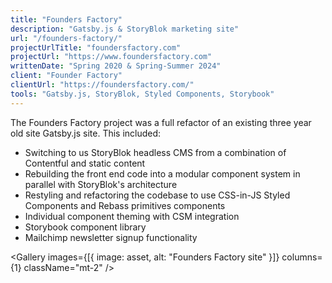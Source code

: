 ```yaml
---
title: "Founders Factory"
description: "Gatsby.js & StoryBlok marketing site"
url: "/founders-factory/"
projectUrlTitle: "foundersfactory.com"
projectUrl: "https://www.foundersfactory.com"
writtenDate: "Spring 2020 & Spring-Summer 2024"
client: "Founder Factory"
clientUrl: "https://foundersfactory.com/"
tools: "Gatsby.js, StoryBlok, Styled Components, Storybook"
---
```




The Founders Factory project was a full refactor of an existing three year old site Gatsby.js site. This included:

- Switching to us StoryBlok headless CMS from a combination of Contentful and static content
- Rebuilding the front end code into a modular component system in parallel with StoryBlok's architecture
- Restyling and refactoring the codebase to use CSS-in-JS Styled Components and Rebass primitives components
- Individual component theming with CSM integration
- Storybook component library
- Mailchimp newsletter signup functionality

<Gallery
  images={[{ image: asset, alt: "Founders Factory site" }]}
  columns={1}
  className="mt-2"
/>
